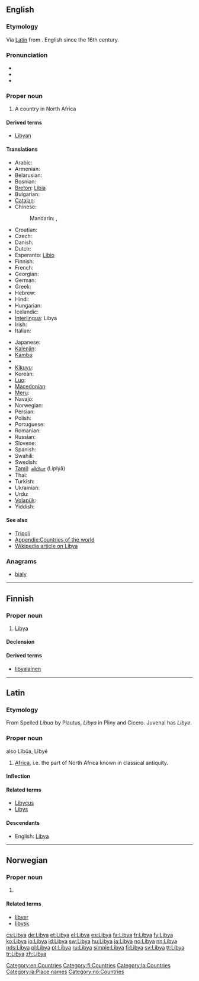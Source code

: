 ==English==
{{wikipedia}}

===Etymology===
Via [[Libya#Latin|Latin]] from  {{etyl|grc|en}} {{term|Λιβύη|tr=Libuē|sc=polytonic|lang=grc}}. English since the 16th century.

===Pronunciation===
* {{IPA|/ˈlɪbiə/}}
* {{audio|En-us-Libya.ogg|Audio (US)}}
* {{rhymes|ɪbiə}}

===Proper noun===
{{en-proper noun}}

# A country in North Africa

====Derived terms====
* [[Libyan]]

====Translations====
{{trans-top|country in Northern Africa}}
* Arabic: {{t-|ar|ليبيا|f|tr=liibya}}
* Armenian: {{t-|hy|Լիբիա|tr=Libia}}
* Belarusian: {{t|be|Лівія|f|tr=Lívija|sc=Cyrl}}
* Bosnian: {{t-|bs|Libija|f}}
* [[Breton]]: [[Libia]]
* Bulgarian: {{t|bg|Либия|f|tr=Líbija}}
* [[Catalan]]: {{t|ca|Líbia|f}}
* Chinese:
*: Mandarin: {{t-|cmn|利比亞|sc=Hani}},  {{t-|cmn|利比亚|tr=Lìbǐyà|sc=Hani}}
* Croatian: {{t+|hr|Libija|f}}
* Czech: {{t+|cs|Libye|f}}
* Danish: {{t+|da|Libyen}}
* Dutch: {{t+|nl|Libië}}
* Esperanto: [[Libio]]
* Finnish: {{t+|fi|Libya}}
* French: {{t+|fr|Libye|f}}
* Georgian: {{t|ka|ლიბია|tr=libia|sc=Geor}}
* German: {{t+|de|Libyen|n}}
* Greek: {{t+|el|Λιβύη|f|tr=Livýi}}
* Hebrew: {{t|he|לוב|tr=Lûḇ}}
* Hindi: {{t|hi|लीबिया|m|tr=lībiyā|sc=Deva}}
* Hungarian: {{t+|hu|Líbia}}
* Icelandic: {{t-|is|Líbía|f}}
* [[Interlingua]]: Libya
* Irish: {{t-|ga|Libia|f|alt=an Libia|xs=Irish}}
* Italian: {{t+|it|Libia|f}}
{{trans-mid}}
* Japanese: {{t+|ja|リビア|tr=Ribia}}
* [[Kalenjin]]: {{tø|kln|Libya}}
* [[Kamba]]: {{tø|kam|Libya}}
* {{trreq|Khmer}}
* [[Kikuyu]]: {{tø|ki|Libia}}
* Korean: {{t+|ko|리비아|tr=Ribia|sc=Hang}}
* [[Luo]]: {{tø|luo|Libya}}
* [[Macedonian]]: {{t+|mk|Либија|f|tr=Líbija}}
* [[Meru]]: {{tø|mer|Libya}}
* Navajo: {{tø|nv|Łíbya}}
* Norwegian: {{t+|no|Libya}}
* Persian: {{t|fa|لیبی|tr=Libi|sc=fa-Arab}}
* Polish: {{t+|pl|Libia}}
* Portuguese: {{t+|pt|Líbia}}
* Romanian: {{t-|ro|Libia|f}}
* Russian: {{t+|ru|Ливия|f|tr=Líviya}}
* Slovene: {{t+|sl|Libija|f}}
* Spanish: {{t+|es|Libia}}
* Swahili: {{t+|sw|Libya|xs=Swahili}}
* Swedish: {{t+|sv|Libyen}}
* [[Tamil]]: [[லிபியா]] (Lipiyā)
* Thai: {{t|th|ลิเบีย|tr=Libiya}}
* Turkish: {{t+|tr|Libya}}
* Ukrainian: {{t+|uk|Лівія|tr=Lívija|xs=Ukrainian}}
* Urdu: {{t|ur|لیبیا|m|tr=lībiyā|sc=ur-Arab}}
* [[Volapük]]: {{t|vo|Lübän}}
* Yiddish: {{t|yi|ליביע|tr=Libye|sc=Hebr}}
{{trans-bottom}}

====See also====
* [[Tripoli]]
* [[Appendix:Countries of the world]]
* [[w:Libya|Wikipedia article on Libya]]

===Anagrams===
* [[bialy#English|bialy]]

[[Category:en:Countries]]

----

==Finnish==
{{wikipedia|lang=fi}}

===Proper noun===
{{infl|fi|proper noun}}

# [[#English|Libya]]

====Declension====
{{fi-decl-kulkija|Liby|nopl=1}}

====Derived terms====
* [[libyalainen]]

[[Category:fi:Countries]]

----

==Latin==

===Etymology===
From {{etyl|grc|la}} {{term|Λιβύη|tr=Libyē|lang=grc|sc=polytonic}}
Spelled ''Libua'' by Plautus, ''Libya'' in Pliny and Cicero. Juvenal has ''Libye''.

{{wikipedia|lang=la}}
{{wikipedia|Ancient Libya}}

===Proper noun===
{{la-proper noun|Lĭbya|Libyae|Libyae|f|first}} also  Lĭbŭa, Lĭbyē 

# [[Africa]], i.e. the part of North Africa known in classical antiquity.  

====Inflection====
{{la-decl-1st-loc|Liby}} 

====Related terms====
* [[Libycus]]
* [[Libys]]

====Descendants====
* English: [[#English|Libya]]

[[Category:la:Countries]]
[[Category:la:Place names]]

----

==Norwegian==

===Proper noun===
{{no-proper noun}}

# {{l|en|Libya}}

====Related terms====
* [[libyer]]
* [[libysk]]

[[Category:no:Countries]]

[[cs:Libya]]
[[de:Libya]]
[[et:Libya]]
[[el:Libya]]
[[es:Libya]]
[[fa:Libya]]
[[fr:Libya]]
[[fy:Libya]]
[[ko:Libya]]
[[io:Libya]]
[[id:Libya]]
[[sw:Libya]]
[[hu:Libya]]
[[ja:Libya]]
[[no:Libya]]
[[nn:Libya]]
[[nds:Libya]]
[[pl:Libya]]
[[pt:Libya]]
[[ru:Libya]]
[[simple:Libya]]
[[fi:Libya]]
[[sv:Libya]]
[[tt:Libya]]
[[tr:Libya]]
[[zh:Libya]]